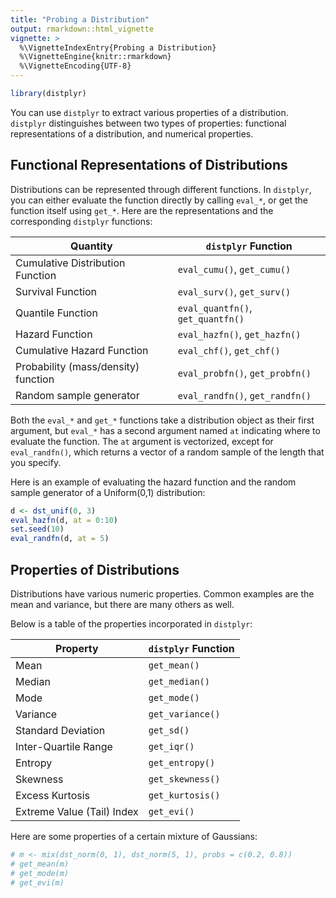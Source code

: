 ```yaml
---
title: "Probing a Distribution"
output: rmarkdown::html_vignette
vignette: >
  %\VignetteIndexEntry{Probing a Distribution}
  %\VignetteEngine{knitr::rmarkdown}
  %\VignetteEncoding{UTF-8}
---
```


```r
library(distplyr)
```


You can use `distplyr` to extract various properties of a distribution. `distplyr` distinguishes between two types of properties: functional representations of a distribution, and numerical properties. 

## Functional Representations of Distributions

Distributions can be represented through different functions. In `distplyr`, you can either evaluate the function directly by calling `eval_*`, or get the function itself using `get_*`. Here are the representations and the corresponding `distplyr` functions:  

| Quantity                            | `distplyr` Function               |
|-------------------------------------|-----------------------------------|
| Cumulative Distribution Function    | `eval_cumu()`,    `get_cumu()`    |
| Survival Function                   | `eval_surv()`,    `get_surv()`    |
| Quantile Function                   | `eval_quantfn()`, `get_quantfn()` |
| Hazard Function                     | `eval_hazfn()`,   `get_hazfn()`   |
| Cumulative Hazard Function          | `eval_chf()`,     `get_chf()`     |
| Probability (mass/density) function | `eval_probfn()`,  `get_probfn()`  |
| Random sample generator             | `eval_randfn()`,  `get_randfn()`  |

Both the `eval_*` and `get_*` functions take a distribution object as their first argument, but `eval_*` has a second argument named `at` indicating where to evaluate the function. The `at` argument is vectorized, except for `eval_randfn()`, which returns a vector of a random sample of the length that you specify. 

Here is an example of evaluating the hazard function and the random sample generator of a Uniform(0,1) distribution:

```r
d <- dst_unif(0, 3)
eval_hazfn(d, at = 0:10)
set.seed(10)
eval_randfn(d, at = 5)
```

## Properties of Distributions

Distributions have various numeric properties. Common examples are the mean and variance, but there are many others as well. 

Below is a table of the properties incorporated in `distplyr`:

| Property | `distplyr` Function |
|----------|---------------------|
| Mean                       | `get_mean()` |
| Median                     | `get_median()` |
| Mode                       | `get_mode()` |
| Variance                   | `get_variance()` |
| Standard Deviation         | `get_sd()` |
| Inter-Quartile Range       | `get_iqr()` |
| Entropy                    | `get_entropy()` |
| Skewness                   | `get_skewness()` |
| Excess Kurtosis            | `get_kurtosis()` |
| Extreme Value (Tail) Index | `get_evi()` |

Here are some properties of a certain mixture of Gaussians:

```r
# m <- mix(dst_norm(0, 1), dst_norm(5, 1), probs = c(0.2, 0.8))
# get_mean(m)
# get_mode(m)
# get_evi(m)
```


